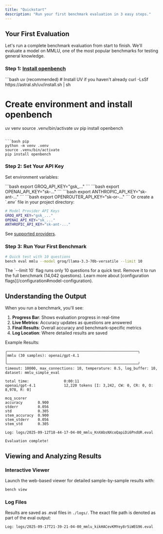 ```yaml
---
title: "Quickstart"
description: "Run your first benchmark evaluation in 3 easy steps."
---
```


## Your First Evaluation

Let's run a complete benchmark evaluation from start to finish. We'll evaluate a model on MMLU, one of the most popular benchmarks for testing general knowledge.

### Step 1: [Install openbench](/installation)

<CodeGroup>
```bash uv (recommended)
# Install UV if you haven't already
curl -LsSf https://astral.sh/uv/install.sh | sh

# Create environment and install openbench

uv venv
source .venv/bin/activate
uv pip install openbench

```

```bash pip
python -m venv .venv
source .venv/bin/activate
pip install openbench
```

</CodeGroup>

### Step 2: Set Your API Key

Set environment variables:

<Tabs>
  <Tab title="Groq">
    ```bash
    export GROQ_API_KEY="gsk_..."
    ```
  </Tab>
  <Tab title="OpenAI">
    ```bash
    export OPENAI_API_KEY="sk-..."
    ```
  </Tab>
  <Tab title="Anthropic">
    ```bash
    export ANTHROPIC_API_KEY="sk-ant-..."
    ```
  </Tab>
    <Tab title="OpenRouter">
    ```bash
    export OPENROUTER_API_KEY="sk-or-..."
    ```
  </Tab>
</Tabs>
Or create a `.env` file in your project directory:

```bash .env
# Model Provider API Keys
GROQ_API_KEY="gsk_..."
OPENAI_API_KEY="sk_..."
ANTHROPIC_API_KEY="sk-ant-..."
```  

See [supported providers](/providers).

### Step 3: Run Your First Benchmark

```bash
# Quick test with 10 questions
bench eval mmlu --model groq/llama-3.3-70b-versatile --limit 10
```

<Info>
The `--limit 10` flag runs only 10 questions for a quick test. Remove it to run the full benchmark (14,042 questions).
Learn more about [configuration flags](/configuration#model-configuration).
</Info>

## Understanding the Output

When you run a benchmark, you'll see:

1. **Progress Bar**: Shows evaluation progress in real-time
2. **Live Metrics**: Accuracy updates as questions are answered
3. **Final Results**: Overall accuracy and benchmark-specific metrics
4. **Log Location**: Where detailed results are saved

Example Results:

```
╭────────────────────────────────────────────────────────────╮
│mmlu (30 samples): openai/gpt-4.1                                                              │
╰────────────────────────────────────────────────────────────╯
timeout: 10000, max_connections: 10, temperature: 0.5, log_buffer: 10, dataset: mmlu_simple_eval                             
                                                                                                                             
total time:                0:00:11                                                                                           
openai/gpt-4.1             12,220 tokens [I: 3,242, CW: 0, CR: 0, O: 8,978, R: 0]                                            
                                                                                                                             
mcq_scorer                                                                                                                   
accuracy       0.900                                                                                                         
stderr         0.056                                                                                                         
std            0.305                                                                                                         
stem_accuracy  0.900                                                                                                         
stem_stderr    0.056                                                                                                         
stem_std       0.305                                                                                                         
                                                                                                                             
Log: logs/2025-09-12T18-44-17-04-00_mmlu_KnXAbsNXcoQapiDi6PndUR.eval                                                         
                                                                                                                             
Evaluation complete!
```

## Viewing and Analyzing Results

### Interactive Viewer

Launch the web-based viewer for detailed sample-by-sample results with:

```bash
bench view
```

### Log Files

Results are saved as .eval files in `./logs/`. The exact file path is denoted as part of the eval output:

```
Log: logs/2025-09-17T21-39-21-04-00_mmlu_kikHACevKMYey8r5iWEG96.eval  
```
